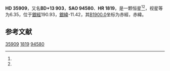 {{Starbox begin
| name = HD 35909
}}
{{Starbox observe
| epoch = [[J2000.0|J2000.0]]
| constell = {{星座名待查}}<ref name=SIMBAD>{{cite web
 | url=http://simbad.u-strasbg.fr/simbad/sim-id?Ident=HR+1819
 | title =Pulsating variable Star
 | publisher=Centre de Données astronomiques de Strasbourg
 | work=SIMBAD
 | accessdate=2012-07-13}}</ref><ref name=DATA>{{cite web
 | url=http://vizier.u-strasbg.fr/viz-bin/VizieR-5?-out.add=.&-source=5050&-corr=PK=HR&-out.max=9999&HR=1819
 | title=VizieR Detailed Page
 | accessdate=2012-07-13
 | archive-date=2019-02-16
 | archive-url=https://web.archive.org/web/20190216110251/http://vizier.u-strasbg.fr/viz-bin/VizieR-5?-out.add=.&-source=5050&-corr=PK=HR&-out.max=9999&HR=1819
 | dead-url=no
 }}</ref>
| 星官 = 
| ra = {{RA|5|28|34.8}}<ref name=SIMBAD /><ref name=DATA />
| dec = {{DEC|+13|40|44}}<ref name=SIMBAD /><ref name=DATA />
| appmag_v = 6.35<ref name=SIMBAD /><ref name=DATA />
}}
{{Starbox character
| class = A4V<ref name=SIMBAD /><ref name=DATA />
| b-v = 0.15<ref name=SIMBAD /><ref name=DATA />
| u-b = 0.14<ref name=SIMBAD /><ref name=DATA />
| r-i = <ref name=SIMBAD /><ref name=DATA />
| variable = 
}}
{{Starbox astrometry
| radial_v = 0.14
| prop_mo_ra = 25
| parallax = 
| p_error = 
}}
{{Starbox catalog
| names =BD+13 903，[[SAO星表|SAO]] 94580，[[HD星表|HD]] 35909，[[HR星表|HR]] 1819}}
{{Starbox reference |Simbad=HR+1819}}
{{Starbox end}}

'''HD 35909'''，又名'''BD+13 903'''，'''SAO 94580'''、'''HR 1819'''，是一颗恒星<ref name=SIMBAD /><ref name=DATA />，视星等为6.35，位于[[銀道座標系|銀經]]190.93，[[銀道座標系|銀緯]]-11.42，其[[B1900.0|B1900.0]]坐标为赤經{{RA|5|22|55.3}}，赤緯{{DEC|+13|-11.42|47}}。

== 参考文献 ==
{{reflist}}

{{star-stub}}

[[Category:HD和HDE天體|35909]]
[[Category:HR天體|1819]]
[[Category:SAO天體|94580]]
